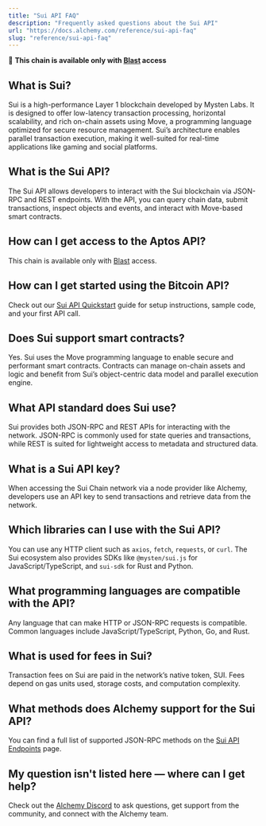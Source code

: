 ```yaml
---
title: "Sui API FAQ"
description: "Frequently asked questions about the Sui API"
url: "https://docs.alchemy.com/reference/sui-api-faq"
slug: "reference/sui-api-faq"
---
```


🚀 **This chain is available only with [Blast](/node/blast-api/blast-quickstart) access**

## What is Sui?

Sui is a high-performance Layer 1 blockchain developed by Mysten Labs. It is designed to offer low-latency transaction processing, horizontal scalability, and rich on-chain assets using Move, a programming language optimized for secure resource management. Sui’s architecture enables parallel transaction execution, making it well-suited for real-time applications like gaming and social platforms.

## What is the Sui API?

The Sui API allows developers to interact with the Sui blockchain via JSON-RPC and REST endpoints. With the API, you can query chain data, submit transactions, inspect objects and events, and interact with Move-based smart contracts.

## How can I get access to the Aptos API?

This chain is available only with [Blast](/node/blast-api/blast-quickstart) access.

## How can I get started using the Bitcoin API?

Check out our [Sui API Quickstart](/reference/sui-api-quickstart) guide for setup instructions, sample code, and your first API call.

## Does Sui support smart contracts?

Yes. Sui uses the Move programming language to enable secure and performant smart contracts. Contracts can manage on-chain assets and logic and benefit from Sui’s object-centric data model and parallel execution engine.

## What API standard does Sui use?

Sui provides both JSON-RPC and REST APIs for interacting with the network. JSON-RPC is commonly used for state queries and transactions, while REST is suited for lightweight access to metadata and structured data.

## What is a Sui API key?

When accessing the Sui Chain network via a node provider like Alchemy, developers use an API key to send transactions and retrieve data from the network.

## Which libraries can I use with the Sui API?

You can use any HTTP client such as `axios`, `fetch`, `requests`, or `curl`. The Sui ecosystem also provides SDKs like `@mysten/sui.js` for JavaScript/TypeScript, and `sui-sdk` for Rust and Python.

## What programming languages are compatible with the API?

Any language that can make HTTP or JSON-RPC requests is compatible. Common languages include JavaScript/TypeScript, Python, Go, and Rust.

## What is used for fees in Sui?

Transaction fees on Sui are paid in the network’s native token, SUI. Fees depend on gas units used, storage costs, and computation complexity.

## What methods does Alchemy support for the Sui API?

You can find a full list of supported JSON-RPC methods on the [Sui API Endpoints](/node/sui/sui-api-endpoints) page.

## My question isn't listed here — where can I get help?

Check out the [Alchemy Discord](https://alchemy.com/discord) to ask questions, get support from the community, and connect with the Alchemy team.
